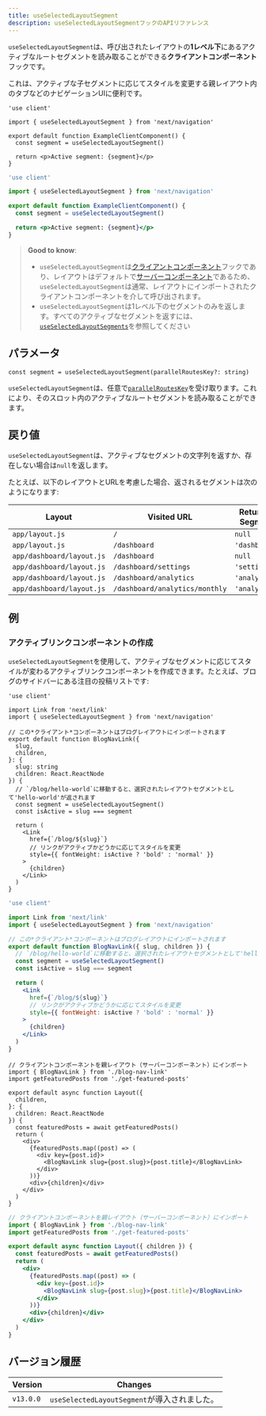 ```yaml
---
title: useSelectedLayoutSegment
description: useSelectedLayoutSegmentフックのAPIリファレンス
---
```


`useSelectedLayoutSegment`は、呼び出されたレイアウトの**1レベル下**にあるアクティブなルートセグメントを読み取ることができる**クライアントコンポーネント**フックです。

これは、アクティブな子セグメントに応じてスタイルを変更する親レイアウト内のタブなどのナビゲーションUIに便利です。

```tsx filename="app/example-client-component.tsx" switcher
'use client'

import { useSelectedLayoutSegment } from 'next/navigation'

export default function ExampleClientComponent() {
  const segment = useSelectedLayoutSegment()

  return <p>Active segment: {segment}</p>
}
```

```jsx filename="app/example-client-component.js" switcher
'use client'

import { useSelectedLayoutSegment } from 'next/navigation'

export default function ExampleClientComponent() {
  const segment = useSelectedLayoutSegment()

  return <p>Active segment: {segment}</p>
}
```

> **Good to know**:
>
> - `useSelectedLayoutSegment`は[クライアントコンポーネント](/docs/app/building-your-application/rendering/client-components)フックであり、レイアウトはデフォルトで[サーバーコンポーネント](/docs/app/building-your-application/rendering/server-components)であるため、`useSelectedLayoutSegment`は通常、レイアウトにインポートされたクライアントコンポーネントを介して呼び出されます。
> - `useSelectedLayoutSegment`は1レベル下のセグメントのみを返します。すべてのアクティブなセグメントを返すには、[`useSelectedLayoutSegments`](/docs/app/api-reference/functions/use-selected-layout-segments)を参照してください

## パラメータ

```tsx
const segment = useSelectedLayoutSegment(parallelRoutesKey?: string)
```

`useSelectedLayoutSegment`は、任意で[`parallelRoutesKey`](/docs/app/building-your-application/routing/parallel-routes#useselectedlayoutsegments)を受け取ります。これにより、そのスロット内のアクティブなルートセグメントを読み取ることができます。

## 戻り値

`useSelectedLayoutSegment`は、アクティブなセグメントの文字列を返すか、存在しない場合は`null`を返します。

たとえば、以下のレイアウトとURLを考慮した場合、返されるセグメントは次のようになります:

| Layout                    | Visited URL                    | Returned Segment |
| ------------------------- | ------------------------------ | ---------------- |
| `app/layout.js`           | `/`                            | `null`           |
| `app/layout.js`           | `/dashboard`                   | `'dashboard'`    |
| `app/dashboard/layout.js` | `/dashboard`                   | `null`           |
| `app/dashboard/layout.js` | `/dashboard/settings`          | `'settings'`     |
| `app/dashboard/layout.js` | `/dashboard/analytics`         | `'analytics'`    |
| `app/dashboard/layout.js` | `/dashboard/analytics/monthly` | `'analytics'`    |

## 例

### アクティブリンクコンポーネントの作成

`useSelectedLayoutSegment`を使用して、アクティブなセグメントに応じてスタイルが変わるアクティブリンクコンポーネントを作成できます。たとえば、ブログのサイドバーにある注目の投稿リストです:

```tsx filename="app/blog/blog-nav-link.tsx" switcher
'use client'

import Link from 'next/link'
import { useSelectedLayoutSegment } from 'next/navigation'

// この*クライアント*コンポーネントはブログレイアウトにインポートされます
export default function BlogNavLink({
  slug,
  children,
}: {
  slug: string
  children: React.ReactNode
}) {
  // `/blog/hello-world`に移動すると、選択されたレイアウトセグメントとして'hello-world'が返されます
  const segment = useSelectedLayoutSegment()
  const isActive = slug === segment

  return (
    <Link
      href={`/blog/${slug}`}
      // リンクがアクティブかどうかに応じてスタイルを変更
      style={{ fontWeight: isActive ? 'bold' : 'normal' }}
    >
      {children}
    </Link>
  )
}
```

```jsx filename="app/blog/blog-nav-link.js" switcher
'use client'

import Link from 'next/link'
import { useSelectedLayoutSegment } from 'next/navigation'

// この*クライアント*コンポーネントはブログレイアウトにインポートされます
export default function BlogNavLink({ slug, children }) {
  // `/blog/hello-world`に移動すると、選択されたレイアウトセグメントとして'hello-world'が返されます
  const segment = useSelectedLayoutSegment()
  const isActive = slug === segment

  return (
    <Link
      href={`/blog/${slug}`}
      // リンクがアクティブかどうかに応じてスタイルを変更
      style={{ fontWeight: isActive ? 'bold' : 'normal' }}
    >
      {children}
    </Link>
  )
}
```

```tsx filename="app/blog/layout.tsx" switcher
// クライアントコンポーネントを親レイアウト（サーバーコンポーネント）にインポート
import { BlogNavLink } from './blog-nav-link'
import getFeaturedPosts from './get-featured-posts'

export default async function Layout({
  children,
}: {
  children: React.ReactNode
}) {
  const featuredPosts = await getFeaturedPosts()
  return (
    <div>
      {featuredPosts.map((post) => (
        <div key={post.id}>
          <BlogNavLink slug={post.slug}>{post.title}</BlogNavLink>
        </div>
      ))}
      <div>{children}</div>
    </div>
  )
}
```

```jsx filename="app/blog/layout.js" switcher
// クライアントコンポーネントを親レイアウト（サーバーコンポーネント）にインポート
import { BlogNavLink } from './blog-nav-link'
import getFeaturedPosts from './get-featured-posts'

export default async function Layout({ children }) {
  const featuredPosts = await getFeaturedPosts()
  return (
    <div>
      {featuredPosts.map((post) => (
        <div key={post.id}>
          <BlogNavLink slug={post.slug}>{post.title}</BlogNavLink>
        </div>
      ))}
      <div>{children}</div>
    </div>
  )
}
```

## バージョン履歴

| Version   | Changes                                      |
| --------- | -------------------------------------------- |
| `v13.0.0` | `useSelectedLayoutSegment`が導入されました。 |
